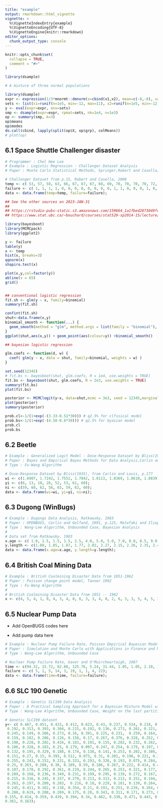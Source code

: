 ```yaml
---
title: "example"
output: rmarkdown::html_vignette
vignette: >
  %\VignetteIndexEntry{example}
  %\VignetteEncoding{UTF-8}
  %\VignetteEngine{knitr::rmarkdown}
editor_options: 
  chunk_output_type: console
---
```


```r
knitr::opts_chunk$set(
  collapse = TRUE,
  comment = "#>"
)
```

```r
library(dsample)
```

```r
# A mixture of three normal populations 

library(dsample)
expr <- expression(1/3*mnormt::dmnorm(x=cbind(x1,x2), mean=c(-8,-8), varcov=matrix(c(1,0.9,0.9,1), ncol=2)) + 1/3*mnormt::dmnorm(x=cbind(x1,x2), mean=c(6,6), varcov=matrix(c(1,-0.9,-0.9,1), ncol=2)) + 1/3*mnormt::dmnorm(x=cbind(x1,x2), mean=c(0,0), varcov=matrix(c(1,0,0,1), ncol=2)))
sets <- list(x1=runif(n=1e5, min=-12, max=11), x2=runif(n=1e5, min=-12, max=11))
y <- eval(expr=expr, env=sets)
smp <- dsample(expr=expr, rpmat=sets, nk=1e4, n=1e3)
op <- summary(smp, k=3)
op$means
op$modes
do.call(cbind, lapply(split(op$X, op$grp), colMeans))
# plot(op)
```

## 6.1 Space Shuttle Challenger disaster 

```r
# Programmer : Chel Hee Lee
# Example : Logistic Regression - Challenger Dataset Analysis
# Paper : Monte Carlo Statistical Methods, Springer,Robert and Casella,2008,p.281

# Challenger Dataset from p.15, Robert and Casella, 2008
temp <- c( 53, 57, 58, 63, 66, 67, 67, 67, 68, 69, 70, 70, 70, 70, 72, 73, 75, 75, 76, 76, 78, 79, 81);
failure <- c( 1, 1, 1, 1, 0, 0, 0, 0, 0, 0, 0, 0, 1, 1, 0, 0, 0, 1, 0, 0, 0, 0, 0);
data <- data.frame(temp=temp, failure=failure);

## See the other sources on 2023-JAN-31 
## 
## https://rstudio-pubs-static.s3.amazonaws.com/159664_1a1fbed2873049fc825eef4332a9b557.html
## https://www.stat.ubc.ca/~bouchard/courses/stat520-sp2014-15/lecture/2015/02/27/notes-lecture3.html

library(bayesboot)
library(MCMCpack)
library(ggplot2)

y <- failure
table(y)
x <- temp
hist(x, breaks=3)
qqnorm(x)
shapiro.test(x)

plot(x,y,col=factor(y))
abline(v = 65)
grid()


## conventional logistic regression 
fit.sh <- glm(y ~ x, family=binomial)
summary(fit.sh)

confint(fit.sh)
shut<-data.frame(x,y)
binomial_smooth <- function(...) {
  geom_smooth(method = "glm", method.args = list(family = "binomial"), ...)
}
ggplot(shut,aes(x,y)) + geom_point(aes(colour=y)) +binomial_smooth()

## bayesian logistic regression 

glm.coefs <- function(d, w) {
  coef( glm(y ~ x, data = shut, family=binomial, weights = w) )
}

set.seed(12345)
# fit.bs <- bayesboot(shut, glm.coefs, R = 1e4, use.weights = TRUE)
fit.bs <- bayesboot(shut, glm.coefs, R = 2e3, use.weights = TRUE)
summary(fit.bs)
plot(fit.bs)

posterior <- MCMClogit(y~x, data=shut,mcmc = 3e3, seed = 12345,marginal.likelihood = "Laplace")
plot(posterior)
summary(posterior)

prob.cl<-1/(1+exp(-(3.33-0.51*30))) # q2.5% for clfssical model
prob.bs<-1/(1+exp(-(4.58-0.6*30))) # q2.5% for byasian model
prob.cl
prob.bs
```

## 6.2 Beetle 

```r
# Example : Generalized Logit Model - Dose-Response Dataset by Bliss(1935)
# Paper : Bayes and Empirical Bayes Methods for Data Analysis,Carlin and Louis,p. 177
# Type : Fu-Wang Algorithm

# Dose-Response Dataset by Bliss(1935), from Carlin and Louis, p.177
wi <- c(1.6907, 1.7242, 1.7552, 1.7842, 1.8113, 1.8369, 1.8610, 1.8839);
yi <- c(6, 13, 18, 28, 52, 53, 61, 60);
ni <- c(59, 60, 62, 56, 63, 59, 62, 60);
data <- data.frame(wi=wi, yi=yi, ni=ni);
```

## 6.3 Dugong (WinBugs)

```r
# Example : Dugongs Data Analysis, Ratkowsky, 1983
# Paper : OPENBUGS, Carlin and Gelfand, 1991, p.125, Malefaki and Iliopoulos, 2008, p.1219
# Type : Wang-Lee Algorithm, Unbounded Case, Bayesian Analysis
# 
# Data set from Ratkowsky, 1983
x.age <- c( 1.0, 1.5, 1.5, 1.5, 2.5, 4.0, 5.0, 5.0, 7.0, 8.0, 8.5, 9.0, 9.5, 9.5, 10.0, 12.0, 12.0, 13.0, 13.0, 14.5, 15.5, 15.5, 16.5, 17.0, 22.5, 29.0, 31.5);
y.length <- c(1.80, 1.85, 1.87, 1.77, 2.02, 2.27, 2.15, 2.26, 2.35, 2.47, 2.19, 2.26, 2.40, 2.39, 2.41, 2.50, 2.32, 2.43, 2.47, 2.56, 2.65, 2.47, 2.64, 2.56, 2.70, 2.72, 2.57);
data <- data.frame(x.age=x.age, y.length=y.length);

```

## 6.4 British Coal Mining Data 
```r
# Example : British Coalmining Disaster Data from 1851-1962
# Paper : Poisson change point model, Tanner 1992
# Type : Fu-Wang Algorithm
# 
# British Coalmining Disaster Data from 1851 -- 1962
x <- c(4, 5, 4, 1, 0, 4, 3, 4, 0, 6, 3, 3, 4, 0, 2, 6, 3, 3, 5, 4, 5, 3, 1, 4, 4, 1, 5, 5, 3, 4, 2, 5, 2, 2, 3, 4, 2, 1, 3, 2, 2, 1, 1, 1, 1, 3, 0, 0, 1, 0, 1, 1, 0, 0, 3, 1, 0, 3, 2, 2, 0, 1, 1, 1, 0, 1, 0, 1, 0, 0, 0, 2, 1, 0, 0, 0, 1, 1, 0, 2, 3, 3, 1, 1, 2, 1, 1, 1, 1, 2, 4, 2, 0, 0, 0, 1, 4, 0, 0, 0, 1, 0, 0, 0, 0, 0, 1, 0, 0, 1, 0, 1);

```


## 6.5 Nuclear Pump Data 

* Add OpenBUGS codes here 

* Add pump data here 

```r
# Example : Nuclear Pump Failure Rate, Poisson Empirical Bayesian Model
# Paper : Simulation and Monte Carlo with Applications in Finance and MCMC, J.S. Dagpunar, p.168
# Type : Wang-Lee Algorithm, Unbounded Case

# Nuclear Pump Failure Rate, Gaver and O'Muircheartaigh, 1987
time <- c(94.32, 15.72, 62.88, 125.76, 5.24, 31.44, 1.05, 1.05, 2.10, 10.48);
failure <- c( 5, 1, 5, 14, 3, 19, 1, 1, 4, 22);
data <- data.frame(time=time, failure=failure);
```

## 6.6 SLC 190 Genetic 

```r
# Example : Genetic SLC190 Data Analysis
# Paper : A Practical Sampling Approach for a Bayesian Mixture Model with unknown number of components, Wang & Fu 2007
# Type : Wang-Lee Algorithm, Unbounded Case, Weight on the last partition  = 0.01

# Genetic SLC190 dataset
y<- c( 0.467, 0.451, 0.423, 0.412, 0.623, 0.43, 0.237, 0.534, 0.218, 0.199, 
 0.192, 0.313, 0.393, 0.304, 0.215, 0.192, 0.136, 0.273, 0.261, 0.321, 0.293, 
 0.245, 0.149, 0.206, 0.273, 0.16, 0.391, 0.225, 0.231,  0.259, 0.164, 0.349, 
 0.159, 0.182, 0.206, 0.126, 0.158, 0.17, 0.267, 0.376, 0.328, 0.252, 0.329, 
 0.198, 0.228, 0.202, 0.416, 0.183, 0.191, 0.155, 0.282, 0.232, 0.262, 0.258, 
 0.186, 0.328, 0.183, 0.25, 0.179, 0.097, 0.247, 0.254, 0.179, 0.197, 0.179, 
 0.132, 0.195, 0.329, 0.188, 0.174, 0.138, 0.141, 0.253, 0.202, 0.386, 0.224, 
 0.151, 0.27, 0.15, 0.393, 0.512, 0.073, 0.31, 0.201, 0.198, 0.221, 0.3, 0.321, 
 0.255, 0.243, 0.252, 0.231, 0.333, 0.293, 0.326, 0.193, 0.075, 0.284, 0.255, 
 0.25, 0.263, 0.208, 0.38, 0.189, 0.59, 0.186, 0.267, 0.222, 0.414, 0.461, 0.346, 
 0.187, 0.178, 0.292, 0.361, 0.219, 0.244, 0.265, 0.253, 0.321, 0.177, 0.245, 
 0.289, 0.168, 0.236, 0.349, 0.231, 0.199, 0.295, 0.139, 0.272, 0.167, 0.309, 
 0.215, 0.316, 0.245, 0.337, 0.279, 0.213, 0.313, 0.213, 0.251, 0.194, 0.267, 
 0.263, 0.197, 0.209, 0.203,  0.216, 0.18, 0.229, 0.181, 0.139, 0.264, 0.184, 
 0.245, 0.411, 0.162, 0.138, 0.354, 0.21, 0.191, 0.251, 0.239, 0.264, 0.281, 
 0.288, 0.619, 0.288, 0.269, 0.175, 0.28, 0.343, 0.311, 0.171, 0.273, 0.119, 
0.155, 0.414, 0.359, 0.439, 0.394, 0.34, 0.462, 0.338, 0.471, 0.443, 0.332, 
0.361, 0.163);

```
